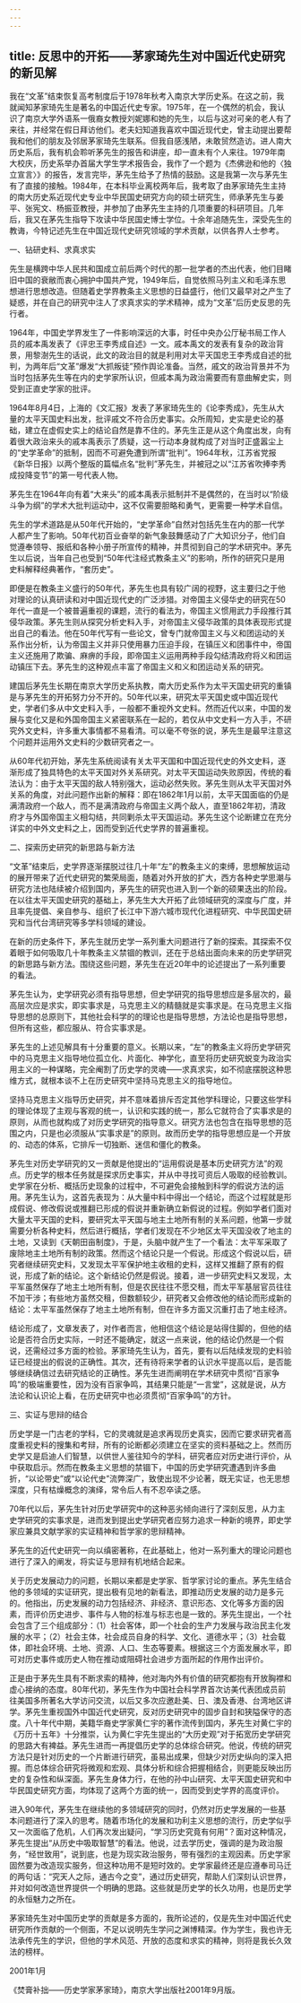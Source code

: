 ```yaml
---
---
---
```

title: 反思中的开拓——茅家琦先生对中国近代史研究的新见解
---




我在“文革”结束恢复高考制度后于1978年秋考入南京大学历史系。在这之前，我就闻知茅家琦先生是著名的中国近代史专家。1975年，在一个偶然的机会，我认识了南京大学外语系一俄裔女教授刘妮娜和她的先生，以后与这对可亲的老人有了来往，并经常在假日拜访他们。老夫妇知道我喜欢中国近现代史，曾主动提出要帮我和他们的朋友及邻居茅家琦先生联系。但我自感浅陋，未敢贸然造访。进人南大历史系后，我有机会聆听茅先生的报告和讲座，却一直未有个人来往。1979年南大校庆，历史系举办首届大学生学术报告会，我作了一个题为《杰佛逊和他的〈独立宣言〉》的报告，发言完毕，茅先生给予了热情的鼓励。这是我第一次与茅先生有了直接的接触。1984年，在本科毕业离校两年后，我考取了由茅家琦先生主持的南大历史系近现代史专业中华民国史研究方向的硕士研究生，师承茅先生与姜平、张宪文、杨振亚教授，并参加了由茅先生主持的几项重要的科研项目。几年后，我又在茅先生指导下攻读中华民国史博士学位。十余年追随先生，深受先生的教诲，今特记述先生在中国近现代史研究领域的学术贡献，以供各界人士参考。





一、钻研史料、求真求实


先生是横跨中华人民共和国成立前后两个时代的那一批学者的杰出代表，他们目睹旧中国的衰敝而衷心拥护中国共产党，1949年后，自觉依照马列主义和毛泽东思想进行思想改造。但随着史学界教条主义思想的日益盛行，他们又最早对之产生了疑惑，并在自己的研究中注人了求真求实的学术精神，成为“文革”后历史反思的先行者。

1964年，中国史学界发生了一件影响深远的大事，时任中央办公厅秘书局工作人员的戚本禹发表了《评忠王李秀成自述》一文。戚本禹文的发表有复杂的政治背景，用黎澍先生的话说，此文的政治目的就是利用对太平天国忠王李秀成自述的批判，为两年后“文革”爆发“大抓叛徒”预作舆论准备。当然，戚文的政治背景并不为当时包括茅先生等在内的史学家所认识，但戚本禹为政治需要而有意曲解史实，则受到正直史学家的批评。

1964年8月4日，上海的《文汇报》发表了茅家琦先生的《论李秀成》，先生从大量的太平天国史料出发，批评戚文不符合历史事实。众所周知，史实是史论的基础，建立在虚假史实上的结论自然是靠不住的。茅先生正是从这个角度出发，向有着很大政治来头的戚本禹表示了质疑，这一行动本身就构成了对当时正盛嚣尘上的“史学革命”的抵制，因而不可避免遭到所谓“批判”。1964年秋，江苏省党报《新华日报》以两个整版的篇幅点名“批判”茅先生，并被冠之以“江苏省吹捧李秀成投降变节”的第一号代表人物。

茅先生在1964年向有着“大来头”的戚本禹表示抵制并不是偶然的，在当时以“阶级斗争为纲”的学术大批判运动中，这不仅需要胆略和勇气，更需要一种学术自信。

先生的学术道路是从50年代开始的，“史学革命”自然对包括先生在内的那一代学人都产生了影响。50年代初百业奋举的新气象鼓舞感动了广大知识分子，他们自觉遵奉领导、报纸和各种小册子所宣传的精神，并贯彻到自己的学术研究中。茅先生以后说，当年自己也受到“50年代注经式教条主义”的影响，所作的研究只是用史料解释经典著作，“套历史”。

即便是在教条主义盛行的50年代，茅先生也具有较广阔的视野，这主要归之于他对理论的认真研读和对中国近现代史的广泛涉猎。对帝国主义侵华史的研究在50年代一直是一个被普遍重视的课题，流行的看法为，帝国主义惯用武力手段推行其侵华政策。茅先生则从探究分析史料入手，对帝国主义侵华政策的具体表现形式提出自己的看法。他在50年代写有一些论文，曾专门就帝国主义与义和团运动的关系作出分析，认为帝国主义并非只使用暴力压迫手段，在镇压义和团事件中，帝国主义还施用了欺骗、麻痹的手段，即帝国主义运用两种手段勾结清政府将义和团运动镇压下去。茅先生的这种观点丰富了帝国主义和义和团运动关系的研究。

建国后茅先生长期在南京大学历史系执教，南大历史系作为太平天国史研究的重镇是与茅先生的开拓努力分不开的。50年代以来，研究太平天国史或中国近现代史，学者们多从中文史料入手，一般都不重视外文史料。然而近代以来，中国的发展与变化又是和外国帝国主义紧密联系在一起的，若仅从中文史料一方入手，不研究外文史料，许多重大事情都不易看清。可以毫不夸张的说，茅先生是最早注意这个问题并运用外文史料的少数研究者之一。

从60年代初开始，茅先生系统阅读有关太平天国和中国近现代史的外文史料，逐渐形成了独具特色的太平天国对外关系研究。对太平天国运动失败原因，传统的看法认为：由于太平天国的敌人特别强大，运动必然失败。茅先生则从太平天国对外关系的角度，对此问题作出新的解释：即在1862年1月以前，太平天国面临的仍是满清政府一个敌人，而不是满清政府与帝国主义两个敌人，直至1862年初，清政府才与外国帝国主义相勾结，共同剿杀太平天国运动。茅先生这个论断建立在充分详实的中外文史料之上，因而受到近代史学界的普遍重视。





二、探索历史研究的新思路与新方法


“文革”结束后，史学界逐渐摆脱过往几十年“左”的教条主义的束缚，思想解放运动的展开带来了近代史研究的繁荣局面，随着对外开放的扩大，西方各种史学思潮与研究方法也陆续被介绍到国内，茅先生的研究也进入到一个新的硕果迭出的阶段。在以往太平天国史研究的基础上，茅先生大大开拓了此领域研究的深度与广度，并且率先提倡、亲自参与、组织了长江中下游六城市现代化进程研究、中华民国史研究和当代台湾研究等多学科领域的建设。

在新的历史条件下，茅先生就历史学一系列重大问题进行了新的探索。其探索不仅着眼于如何吸取几十年教条主义禁锢的教训，还在于总结出面向未来的历史学研究的新思路与新方法。围绕这些问题，茅先生在近20年中的论述提出了一系列重要的看法。

茅先生认为，史学研究必须有指导思想，但史学研究的指导思想应是多层次的，最高层次应是求实，即实事求是，马克思主义的精髓就是实事求是。在马克思主义指导思想的总原则下，其他社会科学的的理论也是指导思想，方法论也是指导思想，但所有这些，都应服从、符合实事求是。

茅先生的上述见解具有十分重要的意义。长期以来，“左”的教条主义将历史学研究中的马克思主义指导地位孤立化、片面化、神学化，直至将历史研究蜕变为政治实用主义的一种谋略，完全阉割了历史学的灵魂——求真求实，如不彻底摆脱这种思维方式，就根本谈不上在历史研究中坚持马克思主义的指导地位。

坚持马克思主义指导历史研究，并不意味着排斥否定其他学科理论，只要这些学科的理论体现了主观与客观的统一，认识和实践的统一，那么它就符合了实事求是的原则，从而也就构成了对历史学研究的指导意义。研究方法也包含在指导思想的范围之内，只是也必须服从“实事求是”的原则。故而历史学的指导思想应是一个开放的、动态的体系，它排斥一切独断、迷信和僵化的教条。

茅先生对历史学研究的又一贡献是他提出的“运用假说是基本历史研究方法”的观点。历史学的根本任务就是探求历史事实，并从中寻找可资后人吸取的经验教训。史学家在分析、概括历史现象的过程中，不可避免会接触到科学的假说方法的运用。茅先生认为，这首先表现为：从大量中料中得出一个结论，而这个过程就是形成假说、修改假说或推翻已形成的假说并重新确立新假说的过程。例如学者们面对大量太平天国的史料，要研究太平天国与地主土地所有制的关系问题，他第一步就需要分析各种史料，然后进行概括，学者们发现在不少地区太平天国没收了地主的土地，又读到《天朝田亩制度》，于是，头脑中就产生了一个看法：太平军采取了废除地主土地所有制的政策。然而这个结论只是一个假说。形成这个假说以后，研究者继续研究史料，又发现太平军保护地主收租的史料，这样又推翻了原有的假说，形成了新的结论。这个新结论仍然是假说。接着，进一步研究史料又发现，太平军虽然保存了地主土地所有制，但是农民往往不愿交租，而太平军基层官员往往不加干涉；有些地方虽然交租，但数额较少，研究者又会修改他的结论而形成新的结论：太平军虽然保存了地主土地所有制，但在许多方面又沉重打击了地主经济。

结论形成了，文章发表了，对作者而言，他相信这个结论是站得住脚的，但他的结论是否符合历史实际，一时还不能确定，就这一点来说，他的结论仍然是一个假说，还需经过多方面的检验。茅家琦先生认为，首先，要有以后陆续发现的史料验证已经提出的假说的正确性。其次，还有待将来学者的认识水平提高以后，是否能够继续确信过去研究结论的正确性。茅先生进而阐明在学术研究中贯彻“百家争鸣”的极端重要性，因为没有百家争鸣，其结果只能是“一言堂”，这就是说，从方法论和认识论上看，在历史研究中也必须贯彻“百家争鸣”的方针。





三、实证与思辩的结合


历史学是一门古老的学科，它的灵魂就是追求再现历史真实，因而它要求研究者高度重视史料的搜集和考辩，所有的论断都必须建立在坚实的资料基础之上。然而历史学又是启迪人们智慧，以供世人鉴往知今的学科，研究者应对历史进行评价，从中获取启示。然而在教条主义思想的禁锢下，中国的历史学研究遭遇到许多曲折，“以论带史”或“以论代史”流弊深广，致使出现不少论著，既无实证，也无思想深度，只有枯燥概念的演绎，常令后人有不忍卒读之感。

70年代以后，茅先生针对历史学研究中的这种恶劣倾向进行了深刻反思，从力主史学研究的实事求是，进而发到提出史学研究者应努力追求一种新的境界，即史学家应兼具文献学家的实证精神和哲学家的思辩精神。

茅先生的近代史研究一向以缜密著称，在此基础上，他对一系列重大的理论问题也进行了深入的阐发，将实证与思辩有机地结合起来。

关于历史发展动力的问题，长期以来都是史学家、哲学家讨论的重点。茅先生结合他的多领域的实证研究，提出极有见地的新看法，即推动历史发展的动力是多元的。他指出，历史发展的动力包括经济、非经济、意识形态、文化等多方面的因素，而评价历史进步、事件与人物的标准与标志也是一致的。茅先生提出，一个社会包含了三个组成部分：（1）社会客体，即一个社会的生产力发展与政治民主化发展的水平；（2）社会主体，社会成员自身的科学、文化、道德水平；（3）社会载体，即社会环境、土地、资源、人口、生态等要素。根据这三个方面发展水平，即可对历史事件或历史人物在推动或阻碍社会进步方面所起的作用作出评价。

正是由于茅先生具有不断求索的精神，他对海内外有价值的研究都抱有开放胸襟和虚心接纳的态度。80年代初，茅先生作为中国社会科学界首次访美代表团成员前往美国多所著名大学访问交流，以后又多次应邀赴美、日、澳及香港、台湾地区讲学。茅先生重视国外中国近代史研究，反对历史研究中的固步自封和狭隘保守的态度。八十年代中期，美籍华裔史学家黄仁宇的著作流传到国内，茅先生对黄仁宇的《万历十五年》十分推崇，认为黄仁宇先生提出的“大历史观”对于拓宽历史学研究的思路大有裨益。茅先生进而一再提倡历史学的总体综合研究。他说，传统的研究方法只是针对历史的一个片断进行研究，虽易出成果，但缺少对历史纵向的深入把握。而总体综合研究将微观和宏观、具体分析和综合把握相结合，则更能反映出历史的复杂性和纵深面。茅先生身体力行，在他的孙中山研究、太平天国史研究和中华民国史研究方面，均体现了这两个方面的统一，因而受到史学界的高度评价。

进入90年代，茅先生在继续他的多领域研究的同时，仍然对历史学发展的一些基本问题进行了深入的思考。随着市场化的发展和功利主义思想的流行，历史学似乎又一次面临了危机，人们再次发出疑问，“学习历史究竟有何用”？面对这种情况，茅先生提出“从历史中吸取智慧”的看法。他说，过去学历史，强调的是为政治服务，“经世致用”，说到底，也是为现实政治服务，带有强烈的主观因素。历史学家固然要为改造现实服务，但这种功用不是短时效的。史学家最终还是应遵奉司马迁的两句话：“究天人之际，通古今之变”，通过历史研究，帮助人们深刻认识世界，并对如何改造世界提供一个明确的思路。这些就是历史学的长久功用，也是历史学的永恒魅力之所在。

茅家琦先生对中国历史学的贡献是多方面的，我所论述的，仅是先生对中国近代史研究所作贡献的一个侧面，不足以说明先生学问之渊博精深。作为学生，我也许无法承传先生的学识，但他的学术风范、开放的态度和求实的精神，则将是我长久效法的榜样。

2001年1月

《焚膏补拙——历史学家茅家琦》，南京大学出版社2001年9月版。